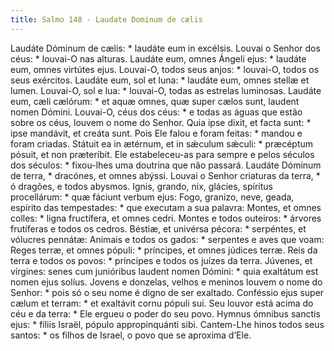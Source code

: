```yaml
---
title: Salmo 148 - Laudate Dominum de cælis
---
```


<div class="grid grid-cols-2 gap-5">
  <span class="col-6 dropcaps text-justify">
    Laudáte Dóminum de cælis: * laudáte eum in excélsis.
  </span>
  <span class="col-6 dropcaps text-justify">
    Louvai o Senhor dos céus: * louvai-O nas alturas.
  </span>
  <span class="col-6 text-justify">
    Laudáte eum, omnes Ángeli ejus: * laudáte eum, omnes virtútes ejus.
  </span>
  <span class="col-6 text-justify">
    Louvai-O, todos seus anjos: * louvai-O, todos os seus exércitos.
  </span>
  <span class="col-6 text-justify">
    Laudáte eum, sol et luna: * laudáte eum, omnes stellæ et lumen.
  </span>
  <span class="col-6 text-justify">
    Louvai-O, sol e lua: * louvai-O, todas as estrelas luminosas.
  </span>
  <span class="col-6 text-justify">
    Laudáte eum, cæli cælórum: * et aquæ omnes, quæ super cælos sunt, laudent
    nomen Dómini.
  </span>
  <span class="col-6 text-justify">
    Louvai-O, céus dos céus: * e todas as águas que estão sobre os céus, louvem
    o nome do Senhor.
  </span>
  <span class="col-6 text-justify">
    Quia ipse dixit, et facta sunt: * ipse mandávit, et creáta sunt.
  </span>
  <span class="col-6 text-justify">
    Pois Ele falou e foram feitas: * mandou e foram criadas.
  </span>
  <span class="col-6 text-justify">
    Státuit ea in ætérnum, et in sǽculum sǽculi: * præcéptum pósuit, et non
    præteríbit.
  </span>
  <span class="col-6 text-justify">
    Ele estabeleceu-as para sempre e pelos séculos dos séculos: * fixou-lhes uma
    doutrina que não passará.
  </span>
  <span class="col-6 text-justify">
    Laudáte Dóminum de terra, * dracónes, et omnes abýssi.
  </span>
  <span class="col-6 text-justify">
    Louvai o Senhor criaturas da terra, * ó dragões, e todos abysmos.
  </span>
  <span class="col-6 text-justify">
    Ignis, grando, nix, glácies, spíritus procellárum: * quæ fáciunt verbum
    ejus:
  </span>
  <span class="col-6 text-justify">
    Fogo, granizo, neve, geada, espírito das tempestades: * que executam a sua
    palavra:
  </span>
  <span class="col-6 text-justify">
    Montes, et omnes colles: * ligna fructífera, et omnes cedri.
  </span>
  <span class="col-6 text-justify">
    Montes e todos outeiros: * árvores frutíferas e todos os cedros.
  </span>
  <span class="col-6 text-justify">
    Béstiæ, et univérsa pécora: * serpéntes, et vólucres pennátæ:
  </span>
  <span class="col-6 text-justify">
    Animais e todos os gados: * serpentes e aves que voam:
  </span>
  <span class="col-6 text-justify">
    Reges terræ, et omnes pópuli: * príncipes, et omnes júdices terræ.
  </span>
  <span class="col-6 text-justify">
    Reis da terra e todos os povos: * príncipes e todos os juízes da terra.
  </span>
  <span class="col-6 text-justify">
    Júvenes, et vírgines: senes cum junióribus laudent nomen Dómini: * quia
    exaltátum est nomen ejus solíus.
  </span>
  <span class="col-6 text-justify">
    Jovens e donzelas, velhos e meninos louvem o nome do Senhor: * pois só o seu
    nome é digno de ser exaltado.
  </span>
  <span class="col-6 text-justify">
    Conféssio ejus super cælum et terram: * et exaltávit cornu pópuli sui.
  </span>
  <span class="col-6 text-justify">
    Seu louvor está acima do céu e da terra: * Ele ergueu o poder do seu povo.
  </span>
  <span class="col-6 text-justify">
    Hymnus ómnibus sanctis ejus: * fíliis Israël, pópulo appropinquánti sibi.
  </span>
  <span class="col-6 text-justify">
    Cantem-Lhe hinos todos seus santos: * os filhos de Israel, o povo que se
    aproxima d’Ele.
  </span>
</div>
